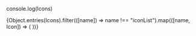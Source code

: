 

console.log(Icons)

<Meta title="Design System/Icons" />

<IconGallery>
{Object.entries(Icons).filter(([name]) => name !== "iconList").map(([name, Icon]) => (<IconItem name={name}>
<Icon />
</IconItem>))}

</IconGallery>
